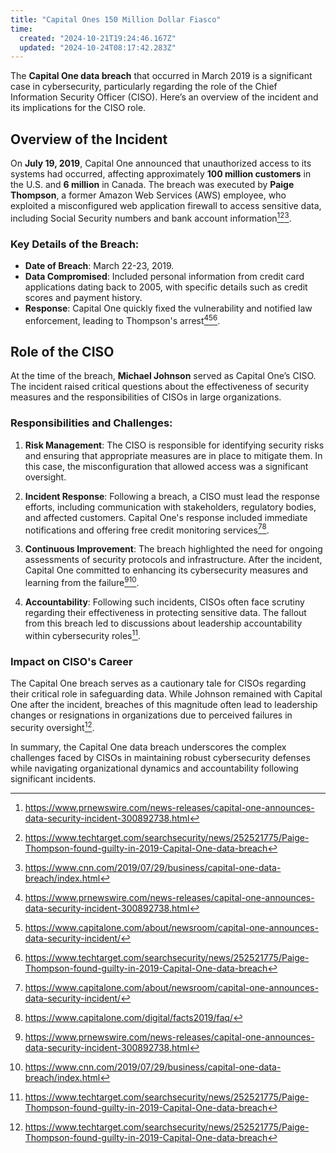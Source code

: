 ```yaml
---
title: "Capital Ones 150 Million Dollar Fiasco"
time:
  created: "2024-10-21T19:24:46.167Z"
  updated: "2024-10-24T08:17:42.283Z"
---
```


The **Capital One data breach** that occurred in March 2019 is a significant case in cybersecurity, particularly regarding the role of the Chief Information Security Officer (CISO). Here’s an overview of the incident and its implications for the CISO role.

## Overview of the Incident

On **July 19, 2019**, Capital One announced that unauthorized access to its systems had occurred, affecting approximately **100 million customers** in the U.S. and **6 million** in Canada. The breach was executed by **Paige Thompson**, a former Amazon Web Services (AWS) employee, who exploited a misconfigured web application firewall to access sensitive data, including Social Security numbers and bank account information[^1][^4][^5].

### Key Details of the Breach:
- **Date of Breach**: March 22-23, 2019.
- **Data Compromised**: Included personal information from credit card applications dating back to 2005, with specific details such as credit scores and payment history.
- **Response**: Capital One quickly fixed the vulnerability and notified law enforcement, leading to Thompson's arrest[^1][^2][^4].

## Role of the CISO

At the time of the breach, **Michael Johnson** served as Capital One’s CISO. The incident raised critical questions about the effectiveness of security measures and the responsibilities of CISOs in large organizations. 

### Responsibilities and Challenges:
1. **Risk Management**: The CISO is responsible for identifying security risks and ensuring that appropriate measures are in place to mitigate them. In this case, the misconfiguration that allowed access was a significant oversight.
   
2. **Incident Response**: Following a breach, a CISO must lead the response efforts, including communication with stakeholders, regulatory bodies, and affected customers. Capital One's response included immediate notifications and offering free credit monitoring services[^2][^3].

3. **Continuous Improvement**: The breach highlighted the need for ongoing assessments of security protocols and infrastructure. After the incident, Capital One committed to enhancing its cybersecurity measures and learning from the failure[^1][^5].

4. **Accountability**: Following such incidents, CISOs often face scrutiny regarding their effectiveness in protecting sensitive data. The fallout from this breach led to discussions about leadership accountability within cybersecurity roles[^4].

### Impact on CISO's Career
The Capital One breach serves as a cautionary tale for CISOs regarding their critical role in safeguarding data. While Johnson remained with Capital One after the incident, breaches of this magnitude often lead to leadership changes or resignations in organizations due to perceived failures in security oversight[^4]. 

In summary, the Capital One data breach underscores the complex challenges faced by CISOs in maintaining robust cybersecurity defenses while navigating organizational dynamics and accountability following significant incidents.


[^1]: https://www.prnewswire.com/news-releases/capital-one-announces-data-security-incident-300892738.html
[^2]: https://www.capitalone.com/about/newsroom/capital-one-announces-data-security-incident/
[^3]: https://www.capitalone.com/digital/facts2019/faq/
[^4]: https://www.techtarget.com/searchsecurity/news/252521775/Paige-Thompson-found-guilty-in-2019-Capital-One-data-breach
[^5]: https://www.cnn.com/2019/07/29/business/capital-one-data-breach/index.html
[^6]: https://www.twingate.com/blog/tips/capital-one-data-breach
[^7]: https://dl.acm.org/doi/10.1145/3546068
[^8]: https://www.bitdefender.com/en-gb/blog/hotforsecurity/capitol-one-to-pay-80-million-fine-after-2019-data-breach/